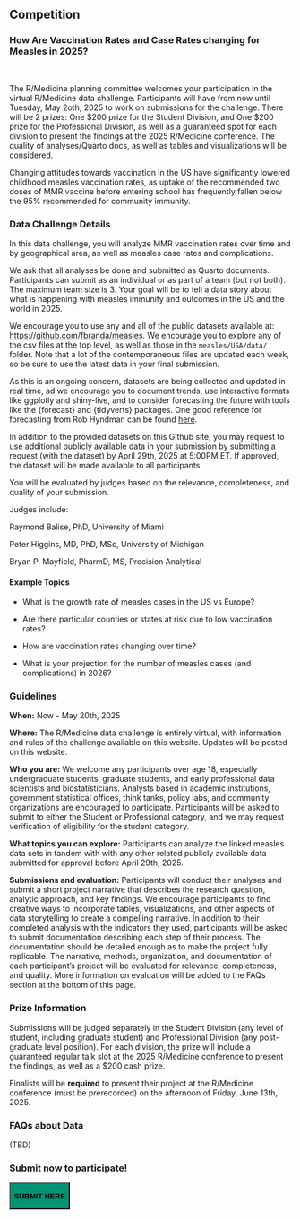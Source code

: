 ## Competition

### How Are Vaccination Rates and Case Rates changing for Measles in 2025?

<br>

The R/Medicine planning committee welcomes your participation in the virtual R/Medicine data challenge. Participants will have from now until Tuesday, May 2oth, 2025 to work on submissions for the challenge. There will be 2 prizes: One \$200 prize for the Student Division, and One \$200 prize for the Professional Division, as well as a guaranteed spot for each division to present the findings at the 2025 R/Medicine conference. The quality of analyses/Quarto docs, as well as tables and visualizations will be considered.

Changing attitudes towards vaccination in the US have significantly lowered childhood measles vaccination rates, as uptake of the recommended two doses of MMR vaccine before entering school has frequently fallen below the 95% recommended for community immunity.

### Data Challenge Details

In this data challenge, you will analyze MMR vaccination rates over time and by geographical area, as well as measles case rates and complications.

We ask that all analyses be done and submitted as Quarto documents. Participants can submit as an individual or as part of a team (but not both). The maximum team size is 3. Your goal will be to tell a data story about what is happening with measles immunity and outcomes in the US and the world in 2025.

We encourage you to use any and all of the public datasets available at: <https://github.com/fbranda/measles>. We encourage you to explore any of the csv files at the top level, as well as those in the `measles/USA/data/` folder. Note that a lot of the contemporaneous files are updated each week, so be sure to use the latest data in your final submission.

As this is an ongoing concern, datasets are being collected and updated in real time, ad we encourage you to document trends, use interactive formats like ggplotly and shiny-live, and to consider forecasting the future with tools like the {forecast} and {tidyverts} packages. One good reference for forecasting from Rob Hyndman can be found [here](https://otexts.com/fpp3/).

In addition to the provided datasets on this Github site, you may request to use additional publicly available data in your submission by submitting a request (with the dataset) by April 29th, 2025 at 5:00PM ET. If approved, the dataset will be made available to all participants.

You will be evaluated by judges based on the relevance, completeness, and quality of your submission.

Judges include:

Raymond Balise, PhD, University of Miami

Peter Higgins, MD, PhD, MSc, University of Michigan

Bryan P. Mayfield, PharmD, MS, Precision Analytical

#### Example Topics

-   What is the growth rate of measles cases in the US vs Europe?

-   Are there particular counties or states at risk due to low vaccination rates?

-   How are vaccination rates changing over time?

-   What is your projection for the number of measles cases (and complications) in 2026?

### Guidelines

**When:** Now - May 20th, 2025

**Where:** The R/Medicine data challenge is entirely virtual, with information and rules of the challenge available on this website. Updates will be posted on this website.

**Who you are:** We welcome any participants over age 18, especially undergraduate students, graduate students, and early professional data scientists and biostatisticians. Analysts based in academic institutions, government statistical offices, think tanks, policy labs, and community organizations are encouraged to participate. Participants will be asked to submit to either the Student or Professional category, and we may request verification of eligibility for the student category.

**What topics you can explore:** Participants can analyze the linked measles data sets in tandem with with any other related publicly available data submitted for approval before April 29th, 2025.

**Submissions and evaluation:** Participants will conduct their analyses and submit a short project narrative that describes the research question, analytic approach, and key findings. We encourage participants to find creative ways to incorporate tables, visualizations, and other aspects of data storytelling to create a compelling narrative. In addition to their completed analysis with the indicators they used, participants will be asked to submit documentation describing each step of their process. The documentation should be detailed enough as to make the project fully replicable. The narrative, methods, organization, and documentation of each participant's project will be evaluated for relevance, completeness, and quality. More information on evaluation will be added to the FAQs section at the bottom of this page.

### Prize Information

Submissions will be judged separately in the Student Division (any level of student, including graduate student) and Professional Division (any post-graduate level position). For each division, the prize will include a guaranteed regular talk slot at the 2025 R/Medicine conference to present the findings, as well as a $200 cash prize.

Finalists will be **required** to present their project at the R/Medicine conference (must be prerecorded) on the afternoon of Friday, June 13th, 2025.

### FAQs about Data

(TBD)

### Submit now to participate!

<button class="btn btn-primary"
style = "background-color: #009473"
onclick="window.location.href='https://forms.gle/BPuNthzTCMbu78Cv8'"> 

  **SUBMIT HERE**

</button>
